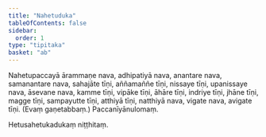 ```yaml
---
title: "Nahetuduka"
tableOfContents: false
sidebar:
  order: 1
type: "tipitaka"
basket: "ab"
---
```



<DynamicBreadcrumb />

<Division number="157">

<Paragraph number="436">
Nahetupaccayā ārammaṇe nava, adhipatiyā nava, anantare nava, samanantare nava, sahajāte tīṇi, aññamaññe tīṇi, nissaye tīṇi, upanissaye nava, āsevane nava, kamme tīṇi, vipāke tīṇi, āhāre tīṇi, indriye tīṇi, jhāne tīṇi, magge tīṇi, sampayutte tīṇi, atthiyā tīṇi, natthiyā nava, vigate nava, avigate tīṇi. (Evaṃ gaṇetabbaṃ.)

</Paragraph>
</Division>

<Paragraph number="437" type="center">
Paccanīyānulomaṃ.

  
Hetusahetukadukaṃ niṭṭhitaṃ.
</Paragraph>
